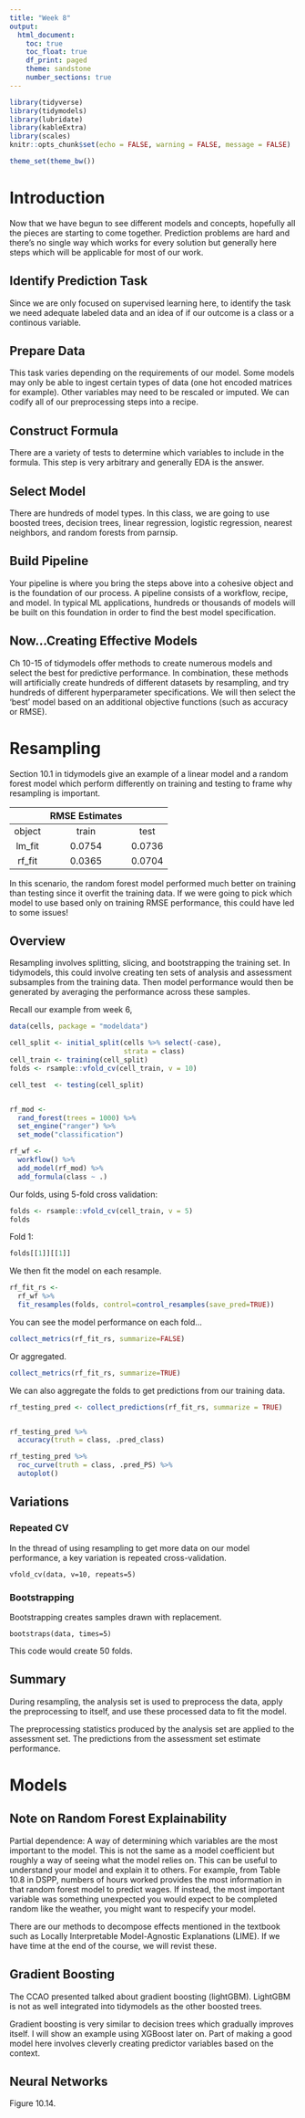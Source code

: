 ```yaml
---
title: "Week 8"
output:
  html_document:
    toc: true
    toc_float: true
    df_print: paged
    theme: sandstone
    number_sections: true
---
```


```r
library(tidyverse)
library(tidymodels)
library(lubridate)
library(kableExtra)
library(scales)
knitr::opts_chunk$set(echo = FALSE, warning = FALSE, message = FALSE)

theme_set(theme_bw())
```

# Introduction

Now that we have begun to see different models and concepts, hopefully all the pieces are starting to come together. Prediction problems are hard and there's no single way which works for every solution but generally here steps which will be applicable for most of our work.

## Identify Prediction Task

Since we are only focused on supervised learning here, to identify the task we need adequate labeled data and an idea of if our outcome is a class or a continous variable.

## Prepare Data

This task varies depending on the requirements of our model. Some models may only be able to ingest certain types of data (one hot encoded matrices for example). Other variables may need to be rescaled or imputed. We can codify all of our preprocessing steps into a recipe.

## Construct Formula

There are a variety of tests to determine which variables to include in the formula. This step is very arbitrary and generally EDA is the answer.

## Select Model

There are hundreds of model types. In this class, we are going to use  boosted trees, decision trees, linear regression, logistic regression, nearest neighbors, and random forests from parnsip.

## Build Pipeline

Your pipeline is where you bring the steps above into a cohesive object and is the foundation of our process. A pipeline consists of a workflow, recipe, and model. In typical ML applications, hundreds or thousands of models will be built on this foundation in order to find the best model specification.

## Now...Creating Effective Models

Ch 10-15 of tidymodels offer methods to create numerous models and select the best for predictive performance. In combination, these methods will artificially create hundreds of different datasets by resampling, and try hundreds of different hyperparameter specifications. We will then select the 'best' model based on an additional objective functions (such as accuracy or RMSE).


# Resampling

Section 10.1 in tidymodels give an example of a linear model and a random forest model which perform differently on training and testing to frame why resampling is important.

|          |    RMSE Estimates   |          |
|:--------:|:-------------------:|:--------:|
|  object  |              train  |    test  |
|  lm_fit  |             0.0754  |  0.0736  |
|  rf_fit  |             0.0365  |  0.0704  |

In this scenario, the random forest model performed much better on training than testing since it overfit the training data. If we were going to pick which model to use based only on training RMSE performance, this could have led to some issues!

## Overview

Resampling involves splitting, slicing, and bootstrapping the training set. In tidymodels, this could involve creating ten sets of analysis and assessment subsamples from the training data. Then model performance would then be generated by averaging the performance across these samples.

Recall our example from week 6,

```r
data(cells, package = "modeldata")

cell_split <- initial_split(cells %>% select(-case), 
                            strata = class)
cell_train <- training(cell_split)
folds <- rsample::vfold_cv(cell_train, v = 10)

cell_test  <- testing(cell_split)


rf_mod <- 
  rand_forest(trees = 1000) %>% 
  set_engine("ranger") %>% 
  set_mode("classification")

rf_wf <- 
  workflow() %>%
  add_model(rf_mod) %>%
  add_formula(class ~ .)

```

Our folds, using 5-fold cross validation:

```r
folds <- rsample::vfold_cv(cell_train, v = 5)
folds
```

Fold 1:

```r
folds[[1]][[1]]
```

We then fit the model on each resample.


```r
rf_fit_rs <- 
  rf_wf %>% 
  fit_resamples(folds, control=control_resamples(save_pred=TRUE))
```

You can see the model performance on each fold...

```r
collect_metrics(rf_fit_rs, summarize=FALSE)
```

Or aggregated.

```r
collect_metrics(rf_fit_rs, summarize=TRUE)
```

We can also aggregate the folds to get predictions from our training data.

```r
rf_testing_pred <- collect_predictions(rf_fit_rs, summarize = TRUE)


rf_testing_pred %>%                   
  accuracy(truth = class, .pred_class)

rf_testing_pred %>%                   
  roc_curve(truth = class, .pred_PS) %>%
  autoplot()
```

## Variations

### Repeated CV

In the thread of using resampling to get more data on our model performance, a key variation is repeated cross-validation.

`vfold_cv(data, v=10, repeats=5)`

### Bootstrapping

Bootstrapping creates samples drawn with replacement.

`bootstraps(data, times=5)`

This code would create 50 folds.

## Summary

During resampling, the analysis set is used to preprocess the data, apply the preprocessing to itself, and use these processed data to fit the model.

The preprocessing statistics produced by the analysis set are applied to the assessment set. The predictions from the assessment set estimate performance.

# Models

## Note on Random Forest Explainability

Partial dependence: A way of determining which variables are the most important to the model. This is not the same as a model coefficient but roughly a way of seeing what the model relies on. This can be useful to understand your model and explain it to others. For example, from Table 10.8 in DSPP, numbers of hours worked provides the most information in that random forest model to predict wages. If instead, the most important variable was something unexpected you would expect to be completed random like the weather, you might want to respecify your model.

There are our methods to decompose effects mentioned in the textbook such as Locally Interpretable Model-Agnostic Explanations (LIME). If we have time at the end of the course, we will revist these.

## Gradient Boosting

The CCAO presented talked about gradient boosting (lightGBM). LightGBM is not as well integrated into tidymodels as the other boosted trees.

Gradient boosting is very similar to decision trees which gradually improves itself. I will show an example using XGBoost later on. Part of making a good model here involves cleverly creating predictor variables based on the context.

## Neural Networks

Figure 10.14.
